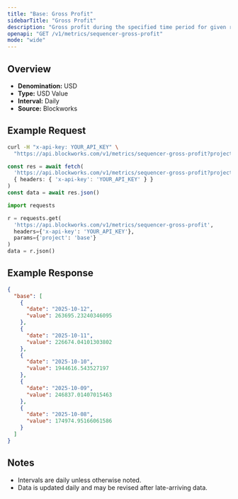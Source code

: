 ```yaml
---
title: "Base: Gross Profit"
sidebarTitle: "Gross Profit"
description: "Gross profit during the specified time period for given rollup."
openapi: "GET /v1/metrics/sequencer-gross-profit"
mode: "wide"
---
```


## Overview

- **Denomination:** USD
- **Type:** USD Value
- **Interval:** Daily
- **Source:** Blockworks

## Example Request

<CodeGroup>

```bash cURL
curl -H "x-api-key: YOUR_API_KEY" \
  "https://api.blockworks.com/v1/metrics/sequencer-gross-profit?project=base"
```

```typescript TypeScript
const res = await fetch(
  'https://api.blockworks.com/v1/metrics/sequencer-gross-profit?project=base',
  { headers: { 'x-api-key': 'YOUR_API_KEY' } }
)
const data = await res.json()
```

```python Python
import requests

r = requests.get(
  'https://api.blockworks.com/v1/metrics/sequencer-gross-profit',
  headers={'x-api-key': 'YOUR_API_KEY'},
  params={'project': 'base'}
)
data = r.json()
```

</CodeGroup>

## Example Response

```json
{
  "base": [
    {
      "date": "2025-10-12",
      "value": 263695.23240346095
    },
    {
      "date": "2025-10-11",
      "value": 226674.04101303802
    },
    {
      "date": "2025-10-10",
      "value": 1944616.543527197
    },
    {
      "date": "2025-10-09",
      "value": 246837.01407015463
    },
    {
      "date": "2025-10-08",
      "value": 174974.95166061586
    }
  ]
}
```

## Notes
- Intervals are daily unless otherwise noted.
- Data is updated daily and may be revised after late-arriving data.